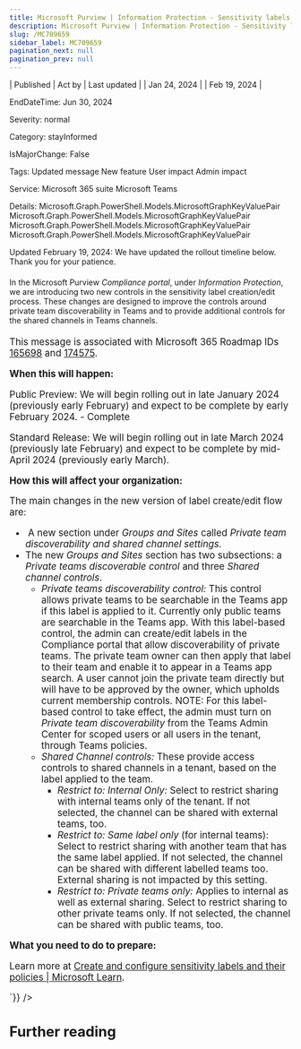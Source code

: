 ```yaml
---
title: Microsoft Purview | Information Protection - Sensitivity labels to discover private teams and protect shared channels
description: Microsoft Purview | Information Protection - Sensitivity labels to discover private teams and protect shared channels
slug: /MC709659
sidebar_label: MC709659
pagination_next: null
pagination_prev: null
---
```



| Published | Act by | Last updated |
| Jan 24, 2024 |  | Feb 19, 2024 |

EndDateTime: Jun 30, 2024

Severity: normal

Category: stayInformed

IsMajorChange: False

Tags: Updated message New feature User impact Admin impact

Service: Microsoft 365 suite Microsoft Teams

Details: Microsoft.Graph.PowerShell.Models.MicrosoftGraphKeyValuePair Microsoft.Graph.PowerShell.Models.MicrosoftGraphKeyValuePair Microsoft.Graph.PowerShell.Models.MicrosoftGraphKeyValuePair Microsoft.Graph.PowerShell.Models.MicrosoftGraphKeyValuePair

<div dangerouslySetInnerHTML={{__html:`
<p style="font-size: larger;"><span style="font-size: 14px;">Updated February 19, 2024: We have updated the rollout timeline below. Thank you for your patience.</span></p><p style="font-size: larger;"><span style="font-size: 14px;">In the Microsoft Purview <i>Compliance portal</i>, under <i>Information Protection</i>, we are introducing two new controls in the sensitivity label creation/edit process. These changes are designed to improve the controls around private team discoverability in Teams and to provide additional controls for the shared channels in Teams channels.</span><br></p>
<p>This message is associated with Microsoft 365 Roadmap IDs <a href="https://www.microsoft.com/microsoft-365/roadmap?filters=&amp;searchterms=165698" target="_blank">165698</a>&nbsp;and <a href="https://www.microsoft.com/microsoft-365/roadmap?filters=&amp;searchterms=174575" target="_blank">174575</a>.</p>
<p><b>When this will happen:</b></p>

<p>Public Preview: We will begin rolling out in late January 2024 (previously early February) and expect to be complete by early February 2024. - Complete</p><p>Standard Release: We will begin rolling out in late March 2024 (previously late February) and expect to be complete by mid-April 2024 (previously early March).
</p><p><b>How this will affect your organization:</b><br></p>

<p>The main changes in the new version of label create/edit flow are:
</p><ul><li>&nbsp;A new section under <i>Groups and Sites</i> called <i>Private team discoverability and shared channel settings.</i></li><li>The new <i>Groups and Sites</i> section has two subsections: a <i>Private teams discoverable control </i>and three <i>Shared channel controls</i>.<ul><li><i>Private teams discoverability control:</i> This control allows private teams to be searchable in the Teams app if this label is applied to it. Currently only public teams are searchable in the Teams app. With this label-based control, the admin can create/edit labels in the Compliance portal that allow discoverability of private teams. The private team owner can then apply that label to their team and enable it to appear in a Teams app search. A user cannot join the private team directly but will have to be approved by the owner, which upholds current membership controls. NOTE: For this label-based control to take effect, the admin must turn on<i> Private team discoverability</i> from the Teams Admin Center for scoped users or all users in the tenant, through Teams policies.</li><li><i>Shared Channel controls:</i> These provide access controls to shared channels in a tenant, based on the label applied to the team.&nbsp;<ul><li><i>Restrict to: Internal Only: </i>Select&nbsp;to restrict sharing with internal teams only of the tenant. If not selected, the channel can be shared with external teams, too.&nbsp;</li><li><i>Restrict to: Same label only</i> (for internal teams): Select to restrict sharing with another team that has the same label applied. If not selected, the channel can be shared with different labelled teams too. External sharing is not impacted by this setting. </li><li><i>Restrict to: Private teams only: </i>Applies to internal as well as external sharing. Select to restrict sharing to other private teams only. If not selected, the channel can be shared with public teams, too.&nbsp;</li></ul></li></ul></li></ul><p><b>What you need to do to prepare:</b></p>
<p>Learn more at <a href="https://learn.microsoft.com/purview/create-sensitivity-labels?view=o365-worldwide" target="_blank">Create and configure sensitivity labels and their policies | Microsoft Learn</a>.&nbsp;</p>
`}} />

## Further reading
